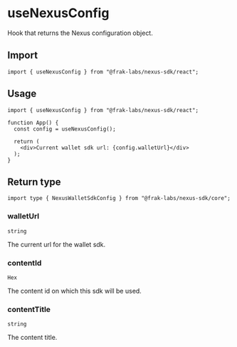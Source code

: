 # useNexusConfig

Hook that returns the Nexus configuration object.

## Import

```tsx
import { useNexusConfig } from "@frak-labs/nexus-sdk/react";
```

## Usage

```tsx [index.tsx]
import { useNexusConfig } from "@frak-labs/nexus-sdk/react";

function App() {
  const config = useNexusConfig();

  return (
    <div>Current wallet sdk url: {config.walletUrl}</div>
  );
}
```

## Return type

```tsx
import type { NexusWalletSdkConfig } from "@frak-labs/nexus-sdk/core";
```

### walletUrl

`string`

The current url for the wallet sdk.

### contentId

`Hex`

The content id on which this sdk will be used.

### contentTitle

`string`

The content title.
